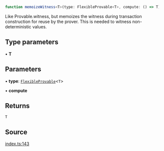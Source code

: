 ```ts
function memoizeWitness<T>(type: FlexibleProvable<T>, compute: () => T): T
```

Like Provable.witness, but memoizes the witness during transaction construction
for reuse by the prover. This is needed to witness non-deterministic values.

## Type parameters

• **T**

## Parameters

• **type**: [`FlexibleProvable`](../../../type-aliases/FlexibleProvable.mdx)\<`T`\>

• **compute**

## Returns

`T`

## Source

[index.ts:143](https://github.com/o1-labs/o1js/blob/081e48fe103a96db7083cdaea72a409cca3182c3/src/index.ts#L143)
